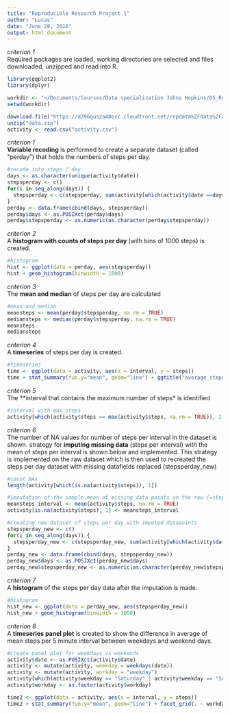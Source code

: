 ```yaml
---
title: "Reproducible Research Project 1"
author: "Lucas"
date: "June 28, 2016"
output: html_document
---
```


*criterion 1*  
Required packages are loaded, working directories are selected and files downloaded, unzipped and read into R.

```r
library(ggplot2)
library(dplyr)

workdir <- "~/Documents/Courses/Data specialization Johns Hopkins/05_Reproducible Research/week 2/project_1/"
setwd(workdir)

download.file("https://d396qusza40orc.cloudfront.net/repdata%2Fdata%2Factivity.zip", "data.zip")
unzip("data.zip")
activity <- read.csv("activity.csv")
```

*criterion 1*  
**Variable recoding** is performed to create a separate dataset (called "perday") that holds the numbers of steps per day.

```r

#recode into steps / day
days <- as.character(unique(activity$date))
stepsperday <- c()
for(i in seq_along(days)) {
  stepsperday <- c(stepsperday, sum(activity[which(activity$date ==days[i]), 1], na.rm = TRUE))
}
perday <- data.frame(cbind(days, stepsperday))
perday$days <- as.POSIXct(perday$days)
perday$stepsperday <- as.numeric(as.character(perday$stepsperday))

```

*criterion 2*  
A **histogram with counts of steps per day** (with bins of 1000 steps) is created.

```r

#histogram
hist <- ggplot(data = perday, aes(stepsperday))
hist + geom_histogram(binwidth = 1000)

```

*criterion 3*  
The **mean and median** of steps per day are calculated

```r

#mean and median
meansteps <- mean(perday$stepsperday, na.rm = TRUE)
mediansteps <- median(perday$stepsperday, na.rm = TRUE)
meansteps
mediansteps

```

*criterion 4*  
A **timeseries** of steps per day is created.

```r

#timeseries
time <- ggplot(data = activity, aes(x = interval, y = steps))
time + stat_summary(fun.y="mean", geom="line") + ggtitle("average steps per interval")

```

*criterion 5*  
The **interval that contains the maximum number of steps* is identified

```r

#interval with max steps
activity[which(activity$steps == max(activity$steps, na.rm = TRUE)), 2:3]

```

*criterion 6*  
The number of NA values for number of steps per interval in the dataset is shown. strategy for **imputing missing data** (steps per interval) with the mean of steps per interval is shown below and implemented. This strategy is implemented on the raw dataset which is then used to recreated the steps per day dataset with missing datafields replaced (stepsperday_new)

```r

#count NAs
length(activity[which(is.na(activity$steps)), 1])

#imputation of the sample mean at missing data points on the raw (=steps per interval) data
meansteps_interval <- mean(activity$steps, na.rm = TRUE)
activity[is.na(activity$steps), 1] <- meansteps_interval

#creating new dataset of steps per day with imputed datapoints
stepsperday_new <- c()
for(i in seq_along(days)) {
  stepsperday_new <- c(stepsperday_new, sum(activity[which(activity$date == days[i]), 1], na.rm = TRUE))
}
perday_new <- data.frame(cbind(days, stepsperday_new))
perday_new$days <- as.POSIXct(perday_new$days)
perday_new$stepsperday_new <- as.numeric(as.character(perday_new$stepsperday_new))

```

*criterion 7*  
A **histogram** of the steps per day data after the imputation is made.

```r

#histogram
hist_new <- ggplot(data = perday_new, aes(stepsperday_new))
hist_new + geom_histogram(binwidth = 1000)

```

*criterion 8*  
A **timeseries panel plot** is created to show the difference in average of mean steps per 5 minute interval between weekdays and weekend days.

```r

#create panel plot for weekdays vs weekends
activity$date <- as.POSIXct(activity$date)
activity <- mutate(activity, weekday = weekdays(date))
activity <- mutate(activity, workday = "weekday")
activity[which(activity$weekday == "Saturday" | activity$weekday == "Sunday"), 5] <- "weekend day"
activity$workday <- as.factor(activity$workday)

time2 <- ggplot(data = activity, aes(x = interval, y = steps))
time2 + stat_summary(fun.y="mean", geom="line") + facet_grid(. ~ workday)  + ggtitle("average steps per interval")

```

